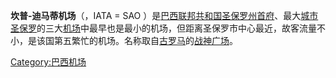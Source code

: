{{Infobox Airport 
| airport_name = <center>坎普-迪马蒂机场<br><small>{{lang|pt|Aeroporto Campo de Marte}}</small></center>| 
| nativename   = 
| photo        = CampoMarte Fachada.jpg
| caption      = 
| IATA         = SAO
| ICAO         = SBMT
| type         = 军民两用
| owner        = 
| run by       = [[Infraero|Infraero]]
| city         = [[巴西|巴西]][[圣保罗_(巴西)|圣保罗]]
| location     = 圣保罗
| elevation    = 722米
| coordinates  = {{Coord|23|30|32|S|46|38|15|W|type:airport}}
| website      = 
| metric-elev  = yes
| metric-rwy   = yes
| r1-number    = 12/30
| r1-length-f  = 5,250
| r1-length-m  = 1,600
| r1-surface   = [[Asphalt|Asphalt]]
| stat-year    = 
| stat1-header = 
| stat1-data   = 
| stat2-header = 
| stat2-data   = 
| footnotes    = 
}}

'''坎普-迪马蒂机场'''（{{lang-pt|Aeroporto Campo de Marte}}，IATA = SAO {{Airport codes||SBMT}}）是[[巴西联邦共和国|巴西联邦共和国]][[圣保罗州|圣保罗州]][[首府|首府]]、最大[[城市|城市]][[圣保罗_(巴西)|圣保罗]]的三大[[机场|机场]]中最早也是最小的机场，但距离圣保罗市中心最近，故客流量不小，是该国第五繁忙的机场。名称取自[[古罗马|古罗马]]的[[战神广场|战神广场]]。

[[Category:巴西机场|Category:巴西机场]]